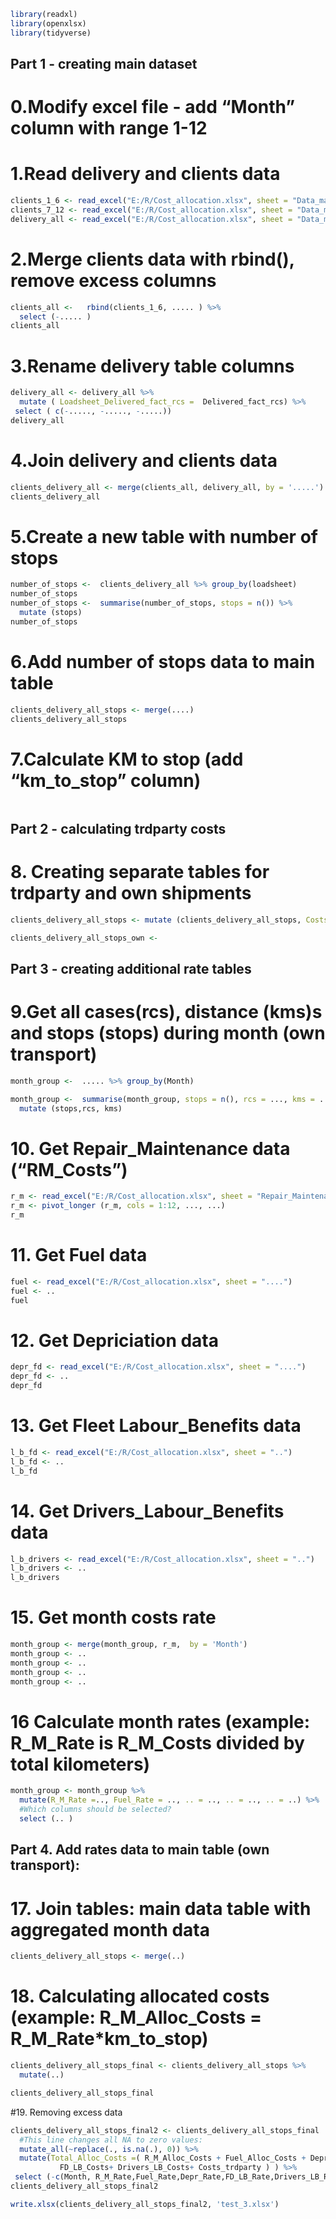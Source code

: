```{r}
library(readxl)
library(openxlsx)
library(tidyverse)
```

## Part 1 - creating main dataset

# 0.Modify excel file - add "Month" column with range 1-12

# 1.Read delivery and clients data

```{r}
clients_1_6 <- read_excel("E:/R/Cost_allocation.xlsx", sheet = "Data_main_clients1-6")
clients_7_12 <- read_excel("E:/R/Cost_allocation.xlsx", sheet = "Data_main_clients7-12")
delivery_all <- read_excel("E:/R/Cost_allocation.xlsx", sheet = "Data_main_delivery")
```

# 2.Merge clients data with rbind(), remove excess columns

```{r}
clients_all <-   rbind(clients_1_6, ..... ) %>%
  select (-..... )
clients_all
```
# 3.Rename delivery table columns  
```{r}
delivery_all <- delivery_all %>%
  mutate ( Loadsheet_Delivered_fact_rcs =  Delivered_fact_rcs) %>%
 select ( c(-....., -....., -.....))
delivery_all
```



# 4.Join delivery and clients data

```{r}
clients_delivery_all <- merge(clients_all, delivery_all, by = '.....')
clients_delivery_all
```

# 5.Create a new table with number of stops

```{r}
number_of_stops <-  clients_delivery_all %>% group_by(loadsheet) 
number_of_stops
number_of_stops <-  summarise(number_of_stops, stops = n()) %>%
  mutate (stops)
number_of_stops
```

# 6.Add number of stops data to main table

```{r}
clients_delivery_all_stops <- merge(....)
clients_delivery_all_stops
```

# 7.Calculate KM to stop (add "km_to_stop" column)
```{r}


```

## Part 2 - calculating trdparty costs
# 8. Creating separate tables for trdparty and own shipments

```{r}
clients_delivery_all_stops <- mutate (clients_delivery_all_stops, Costs_trdparty = TrdpartyPrice/Loadsheet_Delivered_fact_rcs*Delivered_fact_rcs)

clients_delivery_all_stops_own <-

```

## Part 3 - creating additional rate tables

# 9.Get all cases(rcs), distance (kms)s and stops (stops) during month (own transport)

```{r}
month_group <-  ..... %>% group_by(Month) 

month_group <-  summarise(month_group, stops = n(), rcs = ..., kms = .... ) %>%
  mutate (stops,rcs, kms)

```

# 10. Get Repair_Maintenance data ("RM_Costs")

```{r}
r_m <- read_excel("E:/R/Cost_allocation.xlsx", sheet = "Repair_Maintenance")
r_m <- pivot_longer (r_m, cols = 1:12, ..., ...)
r_m
```

# 11. Get Fuel data

```{r}
fuel <- read_excel("E:/R/Cost_allocation.xlsx", sheet = "....")
fuel <- ..
fuel
```

# 12. Get Depriciation data

```{r}
depr_fd <- read_excel("E:/R/Cost_allocation.xlsx", sheet = "....")
depr_fd <- ..
depr_fd
```

# 13. Get Fleet Labour_Benefits data

```{r}
l_b_fd <- read_excel("E:/R/Cost_allocation.xlsx", sheet = "..")
l_b_fd <- ..
l_b_fd
```

# 14. Get Drivers_Labour_Benefits data

```{r}
l_b_drivers <- read_excel("E:/R/Cost_allocation.xlsx", sheet = "..")
l_b_drivers <- ..
l_b_drivers
```

# 15. Get month costs rate
```{r}
month_group <- merge(month_group, r_m,  by = 'Month')
month_group <- ..
month_group <- ..
month_group <- ..
month_group <- ..

```

# 16 Calculate month rates (example: R_M_Rate is R_M_Costs divided by total kilometers)

```{r}
month_group <- month_group %>%
  mutate(R_M_Rate =.., Fuel_Rate = .., .. = .., .. = .., .. = ..) %>%
  #Which columns should be selected?
  select (.. )

```

## Part 4. Add rates data to main table (own transport):

# 17. Join tables: main data table with aggregated month data

```{r}
clients_delivery_all_stops <- merge(..)
```

# 18. Calculating allocated costs (example: R_M_Alloc_Costs = R_M_Rate*km_to_stop)

```{r}
clients_delivery_all_stops_final <- clients_delivery_all_stops %>%
  mutate(..)

clients_delivery_all_stops_final 

```

#19. Removing excess data

```{r}
clients_delivery_all_stops_final2 <- clients_delivery_all_stops_final  %>%
  #This line changes all NA to zero values:
  mutate_all(~replace(., is.na(.), 0)) %>%
  mutate(Total_Alloc_Costs =( R_M_Alloc_Costs + Fuel_Alloc_Costs + Depr_Alloc_Costs+
           FD_LB_Costs+ Drivers_LB_Costs+ Costs_trdparty ) ) %>%
 select (-c(Month, R_M_Rate,Fuel_Rate,Depr_Rate,FD_LB_Rate,Drivers_LB_Rate) )
clients_delivery_all_stops_final2

write.xlsx(clients_delivery_all_stops_final2, 'test_3.xlsx')

```
